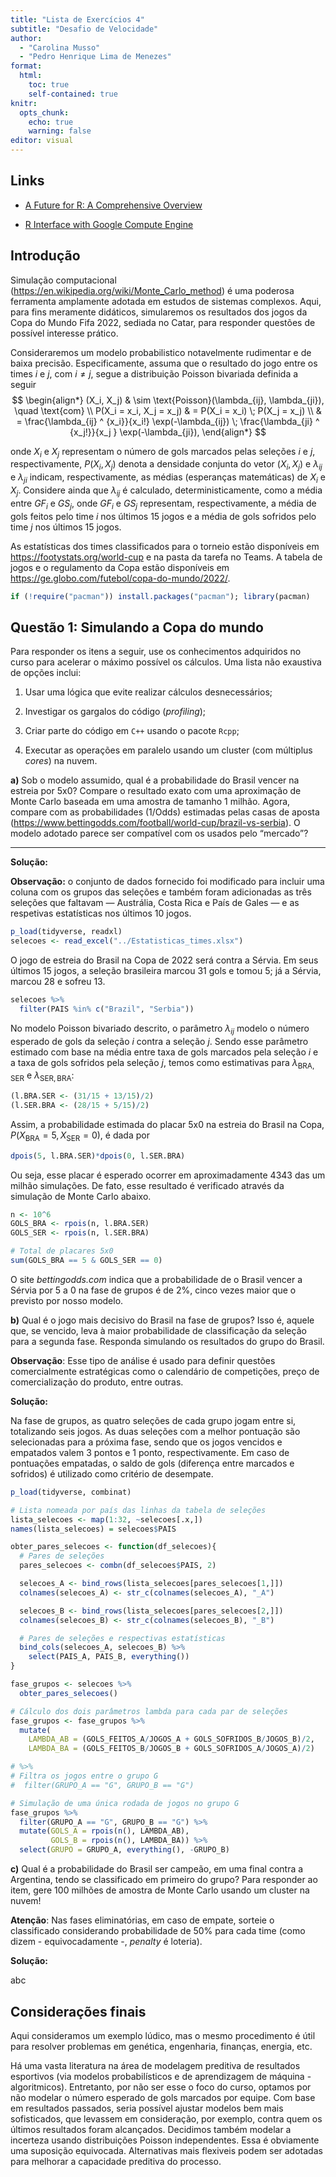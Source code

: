 ```yaml
---
title: "Lista de Exercícios 4"
subtitle: "Desafio de Velocidade"
author:
  - "Carolina Musso"
  - "Pedro Henrique Lima de Menezes"
format:
  html:
    toc: true
    self-contained: true
knitr:
  opts_chunk:
    echo: true
    warning: false
editor: visual
---
```


## Links

-   [A Future for R: A Comprehensive Overview](https://cran.r-project.org/web/packages/future/vignettes/future-1-overview.html)

-   [R Interface with Google Compute Engine](https://cloudyr.github.io/googleComputeEngineR/)

## Introdução

Simulação computacional (<https://en.wikipedia.org/wiki/Monte_Carlo_method>) é uma poderosa ferramenta amplamente adotada em estudos de sistemas complexos. Aqui, para fins meramente didáticos, simularemos os resultados dos jogos da Copa do Mundo Fifa 2022, sediada no Catar, para responder questões de possível interesse prático.

Consideraremos um modelo probabilistico notavelmente rudimentar e de baixa precisão. Especificamente, assuma que o resultado do jogo entre os times $i$ e $j$, com $i \neq j$, segue a distribuição Poisson bivariada definida a seguir $$
\begin{align*}
(X_i, X_j) & \sim \text{Poisson}(\lambda_{ij}, \lambda_{ji}), \quad \text{com} \\
P(X_i = x_i, X_j = x_j) & = P(X_i = x_i) \; P(X_j = x_j) \\
& = \frac{\lambda_{ij} ^ {x_i}}{x_i!} \exp(-\lambda_{ij}) \; \frac{\lambda_{ji} ^ {x_j!}}{x_j } \exp(-\lambda_{ji}),
\end{align*}
$$

onde $X_i$ e $X_j$ representam o número de gols marcados pelas seleções $i$ e $j$, respectivamente, $P(X_i, X_j)$ denota a densidade conjunta do vetor $(X_i, X_j)$ e $\lambda_{ij}$ e $\lambda_{ji}$ indicam, respectivamente, as médias (esperanças matemáticas) de $X_i$ e $X_j$. Considere ainda que $\lambda_{ij}$ é calculado, deterministicamente, como a média entre $GF_i$ e $GS_j$, onde $GF_i$ e $GS_j$ representam, respectivamente, a média de gols feitos pelo time $i$ nos últimos 15 jogos e a média de gols sofridos pelo time $j$ nos últimos 15 jogos.

As estatísticas dos times classificados para o torneio estão disponíveis em <https://footystats.org/world-cup> e na pasta da tarefa no Teams. A tabela de jogos e o regulamento da Copa estão disponíveis em <https://ge.globo.com/futebol/copa-do-mundo/2022/>.

```r
if (!require("pacman")) install.packages("pacman"); library(pacman)
```

## Questão 1: Simulando a Copa do mundo

Para responder os itens a seguir, use os conhecimentos adquiridos no curso para acelerar o máximo possível os cálculos. Uma lista não exaustiva de opções inclui:

1.  Usar uma lógica que evite realizar cálculos desnecessários;

2.  Investigar os gargalos do código (*profiling*);

3.  Criar parte do código em `C++` usando o pacote `Rcpp`;

4.  Executar as operações em paralelo usando um cluster (com múltiplus *cores*) na nuvem.

**a)** Sob o modelo assumido, qual é a probabilidade do Brasil vencer na estreia por 5x0? Compare o resultado exato com uma aproximação de Monte Carlo baseada em uma amostra de tamanho 1 milhão. Agora, compare com as probabilidades (1/Odds) estimadas pelas casas de aposta (<https://www.bettingodds.com/football/world-cup/brazil-vs-serbia>). O modelo adotado parece ser compatível com os usados pelo "mercado"?

------------------------------------------------------------------------

**Solução:**

**Observação:** o conjunto de dados fornecido foi modificado para incluir uma coluna com os grupos das seleções e também foram adicionadas as três seleções que faltavam --- Austrália, Costa Rica e País de Gales --- e as respetivas estatísticas nos últimos 10 jogos.

```r
p_load(tidyverse, readxl)
selecoes <- read_excel("../Estatisticas_times.xlsx")
```

O jogo de estreia do Brasil na Copa de 2022 será contra a Sérvia. Em seus últimos 15 jogos, a seleção brasileira marcou 31 gols e tomou 5; já a Sérvia, marcou 28 e sofreu 13.

```r
selecoes %>%
  filter(PAIS %in% c("Brazil", "Serbia"))
```

No modelo Poisson bivariado descrito, o parâmetro $\lambda_{ij}$ modelo o número esperado de gols da seleção $i$ contra a seleção $j$. Sendo esse parâmetro estimado com base na média entre taxa de gols marcados pela seleção $i$ e a taxa de gols sofridos pela seleção $j$, temos como estimativas para $\lambda_{\text{BRA}, \text{SER}}$ e $\lambda_{\text{SER}, \text{BRA}}$:

```r
(l.BRA.SER <- (31/15 + 13/15)/2)
(l.SER.BRA <- (28/15 + 5/15)/2)
```

Assim, a probabilidade estimada do placar 5x0 na estreia do Brasil na Copa, $P(X_{\text{BRA}} = 5, X_{\text{SER}} = 0)$, é dada por

```r
dpois(5, l.BRA.SER)*dpois(0, l.SER.BRA)
```

Ou seja, esse placar é esperado ocorrer em aproximadamente 4343 das um milhão simulações. De fato, esse resultado é verificado através da simulação de Monte Carlo abaixo.

```r
n <- 10^6
GOLS_BRA <- rpois(n, l.BRA.SER)
GOLS_SER <- rpois(n, l.SER.BRA)

# Total de placares 5x0
sum(GOLS_BRA == 5 & GOLS_SER == 0)
```

O site *bettingodds.com* indica que a probabilidade de o Brasil vencer a Sérvia por 5 a 0 na fase de grupos é de 2%, cinco vezes maior que o previsto por nosso modelo.

**b)** Qual é o jogo mais decisivo do Brasil na fase de grupos? Isso é, aquele que, se vencido, leva à maior probabilidade de classificação da seleção para a segunda fase. Responda simulando os resultados do grupo do Brasil.

**Observação**: Esse tipo de análise é usado para definir questões comercialmente estratégicas como o calendário de competições, preço de comercialização do produto, entre outras.

**Solução:**

Na fase de grupos, as quatro seleções de cada grupo jogam entre si, totalizando seis jogos. As duas seleções com a melhor pontuação são selecionadas para a próxima fase, sendo que os jogos vencidos e empatados valem 3 pontos e 1 ponto, respectivamente. Em caso de pontuações empatadas, o saldo de gols (diferença entre marcados e sofridos) é utilizado como critério de desempate.

```r
p_load(tidyverse, combinat)

# Lista nomeada por país das linhas da tabela de seleções
lista_selecoes <- map(1:32, ~selecoes[.x,])
names(lista_selecoes) = selecoes$PAIS

obter_pares_selecoes <- function(df_selecoes){
  # Pares de seleções
  pares_selecoes <- combn(df_selecoes$PAIS, 2)

  selecoes_A <- bind_rows(lista_selecoes[pares_selecoes[1,]])
  colnames(selecoes_A) <- str_c(colnames(selecoes_A), "_A")

  selecoes_B <- bind_rows(lista_selecoes[pares_selecoes[2,]])
  colnames(selecoes_B) <- str_c(colnames(selecoes_B), "_B")

  # Pares de seleções e respectivas estatísticas
  bind_cols(selecoes_A, selecoes_B) %>%
    select(PAIS_A, PAIS_B, everything())
}

fase_grupos <- selecoes %>%
  obter_pares_selecoes()

# Cálculo dos dois parâmetros lambda para cada par de seleções
fase_grupos <- fase_grupos %>%
  mutate(
    LAMBDA_AB = (GOLS_FEITOS_A/JOGOS_A + GOLS_SOFRIDOS_B/JOGOS_B)/2,
    LAMBDA_BA = (GOLS_FEITOS_B/JOGOS_B + GOLS_SOFRIDOS_A/JOGOS_A)/2)

# %>%
# Filtra os jogos entre o grupo G
#  filter(GRUPO_A == "G", GRUPO_B == "G")
```

```r
# Simulação de uma única rodada de jogos no grupo G
fase_grupos %>%
  filter(GRUPO_A == "G", GRUPO_B == "G") %>%
  mutate(GOLS_A = rpois(n(), LAMBDA_AB),
         GOLS_B = rpois(n(), LAMBDA_BA)) %>%
  select(GRUPO = GRUPO_A, everything(), -GRUPO_B)
```

**c)** Qual é a probabilidade do Brasil ser campeão, em uma final contra a Argentina, tendo se classificado em primeiro do grupo? Para responder ao item, gere 100 milhões de amostra de Monte Carlo usando um cluster na nuvem!

**Atenção**: Nas fases eliminatórias, em caso de empate, sorteie o classificado considerando probabilidade de 50% para cada time (como dizem - equivocadamente -, *penalty* é loteria).

**Solução:**

abc

## Considerações finais

Aqui consideramos um exemplo lúdico, mas o mesmo procedimento é útil para resolver problemas em genética, engenharia, finanças, energia, etc.

Há uma vasta literatura na área de modelagem preditiva de resultados esportivos (via modelos probabilísticos e de aprendizagem de máquina - algoritmicos). Entretanto, por não ser esse o foco do curso, optamos por não modelar o número esperado de gols marcados por equipe. Com base em resultados passados, seria possível ajustar modelos bem mais sofisticados, que levassem em consideração, por exemplo, contra quem os últimos resultados foram alcançados. Decidimos também modelar a incerteza usando distribuições Poisson independentes. Essa é obviamente uma suposição equivocada. Alternativas mais flexiveis podem ser adotadas para melhorar a capacidade preditiva do processo.
